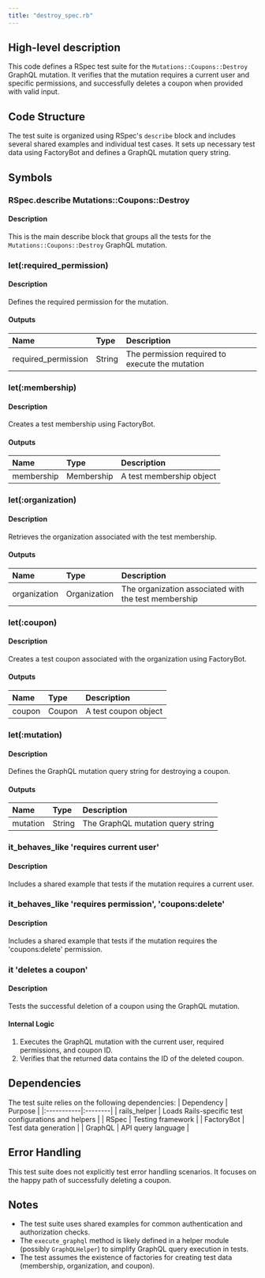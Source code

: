 ```yaml
---
title: "destroy_spec.rb"
---
```


## High-level description
This code defines a RSpec test suite for the `Mutations::Coupons::Destroy` GraphQL mutation. It verifies that the mutation requires a current user and specific permissions, and successfully deletes a coupon when provided with valid input.

## Code Structure
The test suite is organized using RSpec's `describe` block and includes several shared examples and individual test cases. It sets up necessary test data using FactoryBot and defines a GraphQL mutation query string.

## Symbols

### RSpec.describe Mutations::Coupons::Destroy
#### Description
This is the main describe block that groups all the tests for the `Mutations::Coupons::Destroy` GraphQL mutation.

### let(:required_permission)
#### Description
Defines the required permission for the mutation.

#### Outputs
| Name | Type | Description |
|:-----|:-----|:------------|
| required_permission | String | The permission required to execute the mutation |

### let(:membership)
#### Description
Creates a test membership using FactoryBot.

#### Outputs
| Name | Type | Description |
|:-----|:-----|:------------|
| membership | Membership | A test membership object |

### let(:organization)
#### Description
Retrieves the organization associated with the test membership.

#### Outputs
| Name | Type | Description |
|:-----|:-----|:------------|
| organization | Organization | The organization associated with the test membership |

### let(:coupon)
#### Description
Creates a test coupon associated with the organization using FactoryBot.

#### Outputs
| Name | Type | Description |
|:-----|:-----|:------------|
| coupon | Coupon | A test coupon object |

### let(:mutation)
#### Description
Defines the GraphQL mutation query string for destroying a coupon.

#### Outputs
| Name | Type | Description |
|:-----|:-----|:------------|
| mutation | String | The GraphQL mutation query string |

### it_behaves_like 'requires current user'
#### Description
Includes a shared example that tests if the mutation requires a current user.

### it_behaves_like 'requires permission', 'coupons:delete'
#### Description
Includes a shared example that tests if the mutation requires the 'coupons:delete' permission.

### it 'deletes a coupon'
#### Description
Tests the successful deletion of a coupon using the GraphQL mutation.

#### Internal Logic
1. Executes the GraphQL mutation with the current user, required permissions, and coupon ID.
2. Verifies that the returned data contains the ID of the deleted coupon.

## Dependencies
The test suite relies on the following dependencies:
| Dependency | Purpose |
|:-----------|:--------|
| rails_helper | Loads Rails-specific test configurations and helpers |
| RSpec | Testing framework |
| FactoryBot | Test data generation |
| GraphQL | API query language |

## Error Handling
This test suite does not explicitly test error handling scenarios. It focuses on the happy path of successfully deleting a coupon.

## Notes
- The test suite uses shared examples for common authentication and authorization checks.
- The `execute_graphql` method is likely defined in a helper module (possibly `GraphQLHelper`) to simplify GraphQL query execution in tests.
- The test assumes the existence of factories for creating test data (membership, organization, and coupon).